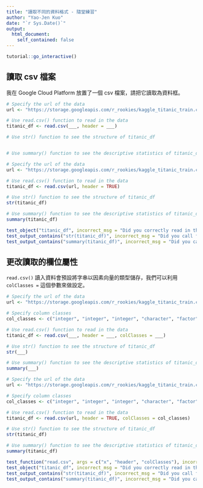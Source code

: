 ```yaml
---
title: "讀取不同的資料格式 - 隨堂練習"
author: "Yao-Jen Kuo"
date: "`r Sys.Date()`"
output: 
  html_document:
    self_contained: false
---
```


```r
tutorial::go_interactive()
```

## 讀取 csv 檔案

我在 Google Cloud Platform 放置了一個 csv 檔案，請把它讀取為資料框。

```r
# Specify the url of the data
url <- "https://storage.googleapis.com/r_rookies/kaggle_titanic_train.csv"

# Use read.csv() function to read in the data
titanic_df <- read.csv(___, header = ___)

# Use str() function to see the structure of titanic_df


# Use summary() function to see the descriptive statistics of titanic_df

```

```r
# Specify the url of the data
url <- "https://storage.googleapis.com/r_rookies/kaggle_titanic_train.csv"

# Use read.csv() function to read in the data
titanic_df <- read.csv(url, header = TRUE)

# Use str() function to see the structure of titanic_df
str(titanic_df)

# Use summary() function to see the descriptive statistics of titanic_df
summary(titanic_df)
```

```r
test_object("titanic_df", incorrect_msg = "Did you correctly read in the csv file?")
test_output_contains("str(titanic_df)", incorrect_msg = "Did you call function str() on titanic_df?")
test_output_contains("summary(titanic_df)", incorrect_msg = "Did you call function summary() on titanic_df?")
```

## 更改讀取的欄位屬性

`read.csv()` 讀入資料會預設將字串以因素向量的類型儲存，我們可以利用 `colClasses = ` 這個參數來做設定。

```r
# Specify the url of the data
url <- "https://storage.googleapis.com/r_rookies/kaggle_titanic_train.csv"

# Specify column classes
col_classes <- c("integer", "integer", "integer", "character", "factor", "numeric", "integer", "integer", "character", "numeric", "character", "factor")

# Use read.csv() function to read in the data
titanic_df <- read.csv(___, header = ___, colClasses = ___)

# Use str() function to see the structure of titanic_df
str(___)

# Use summary() function to see the descriptive statistics of titanic_df
summary(___)
```

```r
# Specify the url of the data
url <- "https://storage.googleapis.com/r_rookies/kaggle_titanic_train.csv"

# Specify column classes
col_classes <- c("integer", "integer", "integer", "character", "factor", "numeric", "integer", "integer", "character", "numeric", "character", "factor")

# Use read.csv() function to read in the data
titanic_df <- read.csv(url, header = TRUE, colClasses = col_classes)

# Use str() function to see the structure of titanic_df
str(titanic_df)

# Use summary() function to see the descriptive statistics of titanic_df
summary(titanic_df)
```

```r
test_function("read.csv", args = c("x", "header", "colClasses"), incorrect_msg = "Did you call read.csv() with correct arguments?")
test_object("titanic_df", incorrect_msg = "Did you correctly read in the csv file?")
test_output_contains("str(titanic_df)", incorrect_msg = "Did you call function str() on titanic_df?")
test_output_contains("summary(titanic_df)", incorrect_msg = "Did you call function summary() on titanic_df?")
```